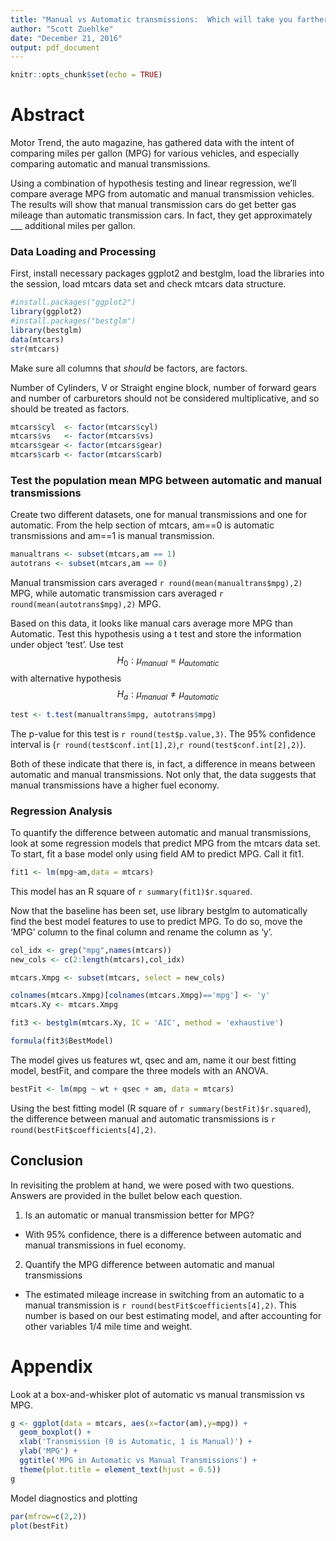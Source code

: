 ```yaml
---
title: "Manual vs Automatic transmissions:  Which will take you farther?"
author: "Scott Zuehlke"
date: "December 21, 2016"
output: pdf_document
---
```


```r
knitr::opts_chunk$set(echo = TRUE)
```

# Abstract

Motor Trend, the auto magazine, has gathered data with the intent of comparing miles per gallon (MPG) for various vehicles, and especially comparing automatic and manual transmissions.

Using a combination of hypothesis testing and linear regression, we'll compare average MPG from automatic and manual transmission vehicles.  The results will show that manual transmission cars do get better gas mileage than automatic transmission cars.  In fact, they get approximately ___ additional miles per gallon.

### Data Loading and Processing
First, install necessary packages ggplot2 and bestglm, load the libraries into the session, load mtcars data set and check mtcars data structure.
```r
#install.packages("ggplot2")
library(ggplot2)
#install.packages("bestglm")
library(bestglm)
data(mtcars)
str(mtcars)
```

Make sure all columns that _should_ be factors, are factors.

Number of Cylinders, V or Straight engine block, number of forward gears and number of carburetors should not be considered multiplicative, and so should be treated as factors.

```r
mtcars$cyl  <- factor(mtcars$cyl)
mtcars$vs   <- factor(mtcars$vs)
mtcars$gear <- factor(mtcars$gear)
mtcars$carb <- factor(mtcars$carb)
```

### Test the population mean MPG between automatic and manual transmissions

Create two different datasets, one for manual transmissions and one for automatic.  From the help section of mtcars, am==0 is automatic transmissions and am==1 is manual transmission.

```r
manualtrans <- subset(mtcars,am == 1)
autotrans <- subset(mtcars,am == 0)
```

Manual transmission cars averaged `r round(mean(manualtrans$mpg),2)` MPG, while automatic transmission cars averaged `r round(mean(autotrans$mpg),2)` MPG.


Based on this data, it looks like manual cars average more MPG than Automatic.  Test this hypothesis using a t test and store the information under object 'test'.  Use test $$H_{0}: \mu_{manual} = \mu_{automatic}$$ with alternative hypothesis $$H_{a}: \mu_{manual} \neq \mu_{automatic}$$

```r
test <- t.test(manualtrans$mpg, autotrans$mpg)
```

The p-value for this test is `r round(test$p.value,3)`. 
The 95% confidence interval is (`r round(test$conf.int[1],2)`,`r round(test$conf.int[2],2)`).

Both of these indicate that there is, in fact, a difference in means between automatic and manual transmissions.  Not only that, the data suggests that manual transmissions have a higher fuel economy.

### Regression Analysis

To quantify the difference between automatic and manual transmissions, look at some regression models that predict MPG from the mtcars data set.  To start, fit a base model only using field AM to predict MPG.  Call it fit1.

```r
fit1 <- lm(mpg~am,data = mtcars)
```

This model has an R square of `r summary(fit1)$r.squared`.


Now that the baseline has been set, use library bestglm to automatically find the best model features to use to predict MPG.  To do so, move the 'MPG' column to the final column and rename the column as 'y'.

```r
col_idx <- grep("mpg",names(mtcars))
new_cols <- c(2:length(mtcars),col_idx)

mtcars.Xmpg <- subset(mtcars, select = new_cols)

colnames(mtcars.Xmpg)[colnames(mtcars.Xmpg)=='mpg'] <- 'y'
mtcars.Xy <- mtcars.Xmpg

fit3 <- bestglm(mtcars.Xy, IC = 'AIC', method = 'exhaustive')
```

```r
formula(fit3$BestModel)
```

The model gives us features wt, qsec and am, name it our best fitting model, bestFit, and compare the three models with an ANOVA.

```r
bestFit <- lm(mpg ~ wt + qsec + am, data = mtcars)
```

Using the best fitting model (R square of `r summary(bestFit)$r.squared`), the difference between manual and automatic transmissions is `r round(bestFit$coefficients[4],2)`.

## Conclusion
In revisiting the problem at hand, we were posed with two questions.  Answers are provided in the bullet below each question.

1. Is an automatic or manual transmission better for MPG?
* With 95% confidence, there is a difference between automatic and  manual transmissions in fuel economy.
2. Quantify the MPG difference between automatic and manual transmissions
* The estimated mileage increase in switching from an automatic to a manual transmission is `r round(bestFit$coefficients[4],2)`.  This number is based on our best estimating  model, and after accounting for other variables 1/4 mile time and weight.


# Appendix

Look at a box-and-whisker plot of automatic vs manual transmission vs MPG.

```r
g <- ggplot(data = mtcars, aes(x=factor(am),y=mpg)) +
  geom_boxplot() +
  xlab('Transmission (0 is Automatic, 1 is Manual)') +
  ylab('MPG') +
  ggtitle('MPG in Automatic vs Manual Transmissions') + 
  theme(plot.title = element_text(hjust = 0.5))
g
```


Model diagnostics and plotting

```r
par(mfrow=c(2,2))
plot(bestFit)

```


